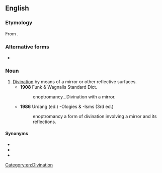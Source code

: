 ==English==

===Etymology===
From {{etyl|grc|en}} {{m|grc|ἔνοπτρον||mirror}} {{suffix|en||mancy}}.

===Alternative forms===
* {{l|en|enoptomancy}}

===Noun===
{{en-noun|-}}

# [[divination|Divination]] by means of a mirror or other reflective surfaces.
#* '''1908''' Funk & Wagnalls Standard Dict.
#*: enoptromancy...Divination with a mirror.
#* '''1986''' Urdang (ed.) -Ologies & -Isms (3rd ed.)
#*: enoptromancy a form of divination involving a mirror and its reflections.

====Synonyms====
* {{l|en|catoptromancy}}
* {{l|en|crystallomancy}}
* {{l|en|scrying}}

[[Category:en:Divination]]